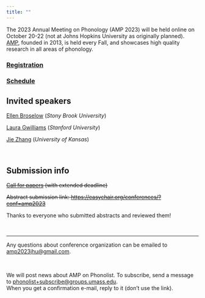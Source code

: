 ```yaml
---
title: ""
---
```


The 2023 Annual Meeting on Phonology (AMP 2023) will be held online on October 20-22 (not at Johns Hopkins University as originally planned). [AMP](https://blogs.umass.edu/amp-info/), founded in 2013, is held every Fall, and showcases high quality research in all areas of phonology.

### [Registration](registration.qmd)


### [Schedule](schedule.qmd)


## Invited speakers

[Ellen Broselow](https://linguistics.stonybrook.edu/faculty/ellen.broselow/) (_Stony Brook University_)

[Laura Gwilliams](https://lauragwilliams.github.io/) (_Stanford University_)

[Jie Zhang](https://linguistics.ku.edu/people/jie-zhang) (_University of Kansas_)

<br/>


## Submission info

~~[Call for papers](cfp.qmd) (with extended deadline)~~

~~Abstract submission link: <https://easychair.org/conferences/?conf=amp2023>~~

Thanks to everyone who submitted abstracts and reviewed them!

<br/>

- - -

Any questions about conference organization can be emailed to<br/> <a href="mailto: amp2023jhu@gmail.com"> amp2023jhu@gmail.com</a>.

<br/>

We will post news about AMP on Phonolist. To subscribe, send a message to <a href="mailto: phonolist+subscribe@groups.umass.edu"> phonolist+subscribe@groups.umass.edu<a>.<br/>When you get a confirmation e-mail, reply to it (don’t use the link).
